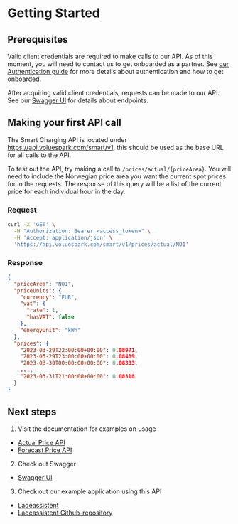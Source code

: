 # Getting Started

## Prerequisites

Valid client credentials are required to make calls to our API. As of this moment, you will need to contact us to get onboarded as a partner. See [our Authentication guide](./documentation/Authentication) for more details about authentication and how to get onboarded.

After acquiring valid client credentials, requests can be made to our API. See our [Swagger UI](https://api.voluespark.com/smart/v1/swagger) for details about endpoints.

## Making your first API call

The Smart Charging API is located under https://api.voluespark.com/smart/v1, this should be used as the base URL for all calls to the API.

To test out the API, try making a call to `/prices/actual/{priceArea}`. You will need to include the Norwegian price area you want the current spot prices for in the requests. The response of this query will be a list of the current price for each individual hour in the day.

### Request

```bash
curl -X 'GET' \
  -H "Authorization: Bearer <access_token>" \
  -H 'Accept: application/json' \
  'https://api.voluespark.com/smart/v1/prices/actual/NO1'
```

### Response

```json
{
  "priceArea": "NO1",
  "priceUnits": {
    "currency": "EUR",
    "vat": {
      "rate": 1,
      "hasVAT": false
    },
    "energyUnit": "kWh"
  },
  "prices": {
    "2023-03-29T22:00:00+00:00": 0.08971,
    "2023-03-29T23:00:00+00:00": 0.08489,
    "2023-03-30T00:00:00+00:00": 0.08333,
    ...,
    "2023-03-31T21:00:00+00:00": 0.08318
  }
}
```

## Next steps

1. Visit the documentation for examples on usage

-   [Actual Price API](./documentation/SpotPrices)
-   [Forecast Price API](./documentation/Forecast)

2. Check out Swagger

-   [Swagger UI](https://api.voluespark.com/smart/v1/swagger)

3. Check out our example application using this API

-   [Ladeassistent](https://www.ladeassistent.no/en)
-   [Ladeassistent Github-repository](https://github.com/VolueSpark/ladeassistent.no)
